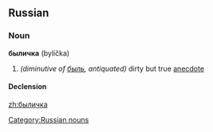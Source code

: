 ==Russian==

===Noun===
'''быличка''' (bylíčka) {{g|f}}

# ''(diminutive of [[быль]], antiquated)'' dirty but true [[anecdote]]

====Declension====
{{ru-noun-vel-а-1|быличк|были́чк|быличек|были́чек}}

[[Category:Russian nouns]]

[[zh:быличка]]